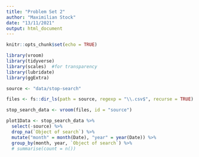 ```yaml
---
title: "Problem Set 2"
author: "Maximilian Stock"
date: "13/11/2021"
output: html_document
---
```


```r
knitr::opts_chunk$set(echo = TRUE)
```

```r
library(vroom)
library(tidyverse)
library(scales)  #for transparency
library(lubridate)
library(ggExtra)
```


```r
source <- "data/stop-search"
```

```r
files <- fs::dir_ls(path = source, regexp = "\\.csv$", recurse = TRUE)
```

```r
stop_search_data <- vroom(files, id = "source")
```

```r
plot1Data <- stop_search_data %>% 
  select(-source) %>% 
  drop_na(`Object of search`) %>% 
  mutate("month" = month(Date), "year" = year(Date)) %>% 
  group_by(month, year, `Object of search`) %>% 
  # summarise(count = n())
```


